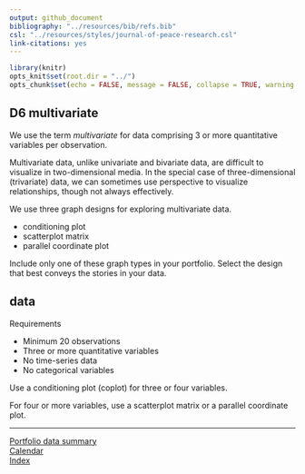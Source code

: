 ```yaml
---
output: github_document
bibliography: "../resources/bib/refs.bib" 
csl: "../resources/styles/journal-of-peace-research.csl"
link-citations: yes
---
```


```r
library(knitr)
opts_knit$set(root.dir = "../")
opts_chunk$set(echo = FALSE, message = FALSE, collapse = TRUE, warning = FALSE)
```

## D6 multivariate 

We use the term *multivariate* for data comprising 3 or more quantitative variables per observation.  

Multivariate data, unlike univariate and bivariate data, are difficult to visualize in two-dimensional media. In the special case of three-dimensional (trivariate) data, we can sometimes use perspective to visualize relationships, though not always effectively.  

We use three graph designs for exploring multivariate data.

- conditioning plot 
- scatterplot matrix 
- parallel coordinate plot

Include only one of these graph types in your portfolio. Select the design that best conveys the stories in your data. 




## data 

Requirements

- Minimum 20 observations  
- Three or more quantitative variables  
- No time-series data  
- No categorical variables  

Use a conditioning plot (coplot) for three or four variables. 

For four or more variables, use a scatterplot matrix or a parallel coordinate plot. 





---    
[Portfolio data summary](cm301_portfolio_data-types.md)    
[Calendar](../README.md#calendar)    
[Index](../README.md#index)    

